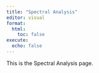 ```yaml
---
title: "Spectral Analysis"
editor: visual
format:
  html:
    toc: false
execute:
  echo: false
---
```


This is the Spectral Analysis page.
